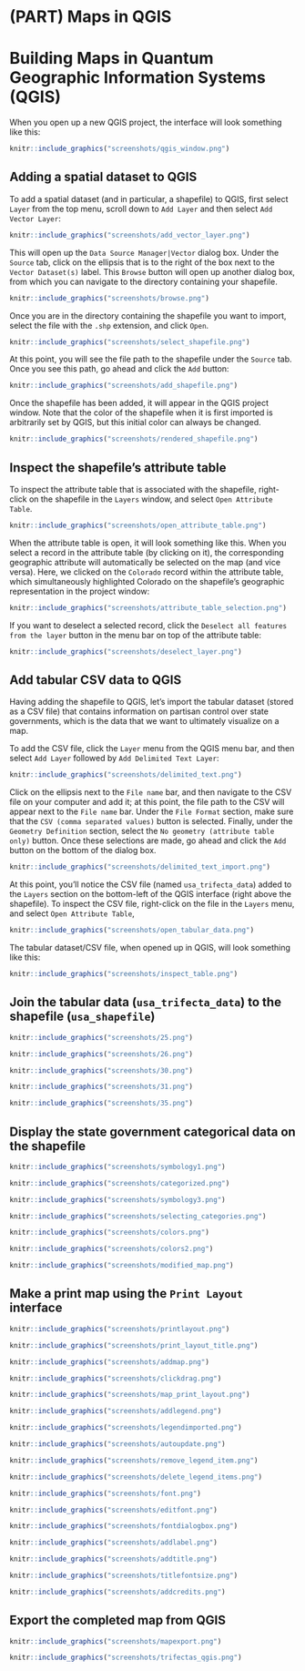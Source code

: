 # (PART) Maps in QGIS {-}

# Building Maps in Quantum Geographic Information Systems (QGIS)

When you open up a new QGIS project, the interface will look something like this:

```r
knitr::include_graphics("screenshots/qgis_window.png")
```

## Adding a spatial dataset to QGIS 

To add a spatial dataset (and in particular, a shapefile) to QGIS, first select ```Layer``` from the top menu, scroll down to ```Add Layer``` and then select ```Add Vector Layer```:

```r
knitr::include_graphics("screenshots/add_vector_layer.png")
```

This will open up the ```Data Source Manager|Vector``` dialog box. Under the ```Source``` tab, click on the ellipsis that is to the right of the box next to the ```Vector Dataset(s)``` label. This ```Browse``` button will open up another dialog box, from which you can navigate to the directory containing your shapefile. 

```r
knitr::include_graphics("screenshots/browse.png")
```

Once you are in the directory containing the shapefile you want to import, select the file with the ```.shp``` extension, and click ```Open```.
```r
knitr::include_graphics("screenshots/select_shapefile.png")
```

At this point, you will see the file path to the shapefile under the ```Source``` tab. Once you see this path, go ahead and click the ```Add``` button:

```r
knitr::include_graphics("screenshots/add_shapefile.png")
```

Once the shapefile has been added, it will appear in the QGIS project window. Note that the color of the shapefile when it is first imported is arbitrarily set by QGIS, but this initial color can always be changed. 

```r
knitr::include_graphics("screenshots/rendered_shapefile.png")
```

## Inspect the shapefile's attribute table

To inspect the attribute table that is associated with the shapefile, right-click on the shapefile in the ```Layers``` window, and select ```Open Attribute Table```.

```r
knitr::include_graphics("screenshots/open_attribute_table.png")
```

When the attribute table is open, it will look something like this. When you select a record in the attribute table (by clicking on it), the corresponding geographic attribute will automatically be selected on the map (and vice versa). Here, we clicked on the ```Colorado``` record within the attribute table, which simultaneously highlighted Colorado on the shapefile's geographic representation in the project window: 

```r
knitr::include_graphics("screenshots/attribute_table_selection.png")
```

If you want to deselect a selected record, click the ```Deselect all features from the layer``` button in the menu bar on top of the attribute table: 

```r
knitr::include_graphics("screenshots/deselect_layer.png")
```

## Add tabular CSV data to QGIS

Having adding the shapefile to QGIS, let's import the tabular dataset (stored as a CSV file) that contains information on partisan control over state governments, which is the data that we want to ultimately visualize on a map. 

To add the CSV file, click the ```Layer``` menu from the QGIS menu bar, and then select ```Add Layer``` followed by ```Add Delimited Text Layer```: 

```r
knitr::include_graphics("screenshots/delimited_text.png")
```

Click on the ellipsis next to the ```File name``` bar, and then navigate to the CSV file on your computer and add it; at this point, the file path to the CSV will appear next to the ```File name``` bar. Under the ```File Format``` section, make sure that the ```CSV (comma separated values)``` button is selected. Finally, under the ```Geometry Definition``` section, select the ```No geometry (attribute table only)``` button. Once these selections are made, go ahead and click the ```Add``` button on the bottom of the dialog box. 

```r
knitr::include_graphics("screenshots/delimited_text_import.png")
```

At this point, you'll notice the CSV file (named ```usa_trifecta_data```) added to the ```Layers``` section on the bottom-left of the QGIS interface (right above the shapefile). To inspect the CSV file, right-click on the file in the ```Layers``` menu, and select ```Open Attribute Table```,  

```r
knitr::include_graphics("screenshots/open_tabular_data.png")
```

The tabular dataset/CSV file, when opened up in QGIS, will look something like this:

```r
knitr::include_graphics("screenshots/inspect_table.png")
```

## Join the tabular data (```usa_trifecta_data```) to the shapefile (```usa_shapefile```)


```r
knitr::include_graphics("screenshots/25.png")
```

```r
knitr::include_graphics("screenshots/26.png")
```

```r
knitr::include_graphics("screenshots/30.png")
```

```r
knitr::include_graphics("screenshots/31.png")
```

```r
knitr::include_graphics("screenshots/35.png")
```

## Display the state government categorical data on the shapefile 

```r
knitr::include_graphics("screenshots/symbology1.png")
```

```r
knitr::include_graphics("screenshots/categorized.png")
```


```r
knitr::include_graphics("screenshots/symbology3.png")
```


```r
knitr::include_graphics("screenshots/selecting_categories.png")
```

```r
knitr::include_graphics("screenshots/colors.png")
```

```r
knitr::include_graphics("screenshots/colors2.png")
```

```r
knitr::include_graphics("screenshots/modified_map.png")
```

## Make a print map using the ```Print Layout``` interface

```r
knitr::include_graphics("screenshots/printlayout.png")
```

```r
knitr::include_graphics("screenshots/print_layout_title.png")
```


```r
knitr::include_graphics("screenshots/addmap.png")
```


```r
knitr::include_graphics("screenshots/clickdrag.png")
```


```r
knitr::include_graphics("screenshots/map_print_layout.png")
```

```r
knitr::include_graphics("screenshots/addlegend.png")
```


```r
knitr::include_graphics("screenshots/legendimported.png")
```


```r
knitr::include_graphics("screenshots/autoupdate.png")
```


```r
knitr::include_graphics("screenshots/remove_legend_item.png")
```


```r
knitr::include_graphics("screenshots/delete_legend_items.png")
```


```r
knitr::include_graphics("screenshots/font.png")
```

```r
knitr::include_graphics("screenshots/editfont.png")
```


```r
knitr::include_graphics("screenshots/fontdialogbox.png")
```


```r
knitr::include_graphics("screenshots/addlabel.png")
```


```r
knitr::include_graphics("screenshots/addtitle.png")
```

```r
knitr::include_graphics("screenshots/titlefontsize.png")
```

```r
knitr::include_graphics("screenshots/addcredits.png")
```

## Export the completed map from QGIS 

```r
knitr::include_graphics("screenshots/mapexport.png")
```

```r
knitr::include_graphics("screenshots/trifectas_qgis.png")
```










